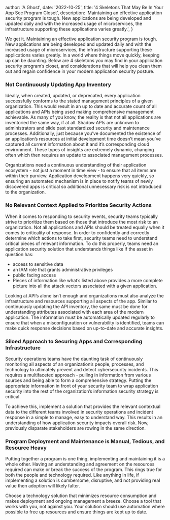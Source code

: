 
  author: 'A Ghost',
  date: '2022-10-25',
  title: '4 Skeletons That May Be In Your App Sec Program Closet',
  description:
    'Maintaining an effective application security program is tough. New applications are being developed and updated daily and with the increased usage of microservices, the infrastructure supporting these applications varies greatly.',
}


We get it. Maintaining an effective application security program is tough. New applications are being developed and updated daily and with the increased usage of microservices, the infrastructure supporting these applications varies greatly. In a world where things move quickly, keeping up can be daunting. Below are 4 skeletons you may find in your application security program’s closet, and considerations that will help you clean them out and regain confidence in your modern application security posture.

### Not Continuously Updating App Inventory

Ideally, when created, updated, or deprecated, every application successfully conforms to the stated management principles of a given organization. This would result in an up to date and accurate count of all applications and APIs being used making comprehensive management achievable. As many of you know, the reality is that not all applications are inventoried the same way, if at all. Shadow APIs are unknown to administrators and slide past standardized security and maintenance processes. Additionally, just because you’ve documented the existence of an application’s resources at initial development time doesn’t mean you’ve captured all current information about it and it’s corresponding cloud environment. These types of insights are extremely dynamic, changing often which then requires an update to associated management processes.

Organizations need a continuous understanding of their application ecosystem - not just a moment in time view - to ensure that all items are within their purview. Application development happens very quickly, so ensuring an automated mechanism is in place to notify teams of newly discovered apps is critical so additional unnecessary risk is not introduced to the organization.

### No Relevant Context Applied to Prioritize Security Actions

When it comes to responding to security events, security teams typically strive to prioritize them based on those that introduce the most risk to an organization. Not all applications and APIs should be treated equally when it comes to criticality of response. In order to confidently and correctly determine which actions to take first, security teams need to understand critical pieces of relevant information. To do this properly, teams need an application security solution that understands things like if the asset in question has:

- access to sensitive data
- an IAM role that grants administrative privileges
- public facing access
- Pieces of information like what’s listed above provides a more complete picture into all the attack vectors associated with a given application.

Looking at API’s alone isn’t enough and organizations must also analyze the infrastructure and resources supporting all aspects of the app. Similar to continuously updating the API inventory, the same must be done for understanding attributes associated with each area of the modern application. The information must be automatically updated regularly to ensure that when a misconfiguration or vulnerability is identified, teams can make quick response decisions based on up-to-date and accurate insights.

### Siloed Approach to Securing Apps and Corresponding Infrastructure

Security operations teams have the daunting task of continuously monitoring all aspects of an organization’s people, processes, and technology to ultimately prevent and detect cybersecurity incidents. This requires a multifaceted approach - pulling in information from various sources and being able to form a comprehensive strategy. Putting the appropriate information in front of your security team to wrap application security into the rest of the organization’s information security strategy is critical.

To achieve this, implement a solution that provides the relevant contextual data to the different teams involved in security operations and incident response in a simple to manage, easy to understand way. This results in an understanding of how application security impacts overall risk. Now, previously disparate stakeholders are rowing in the same direction.

### Program Deployment and Maintenance is Manual, Tedious, and Resource Heavy

Putting together a program is one thing, implementing and maintaining it is a whole other. Having an understanding and agreement on the resources required can make or break the success of the program. This rings true for both the people and technology required. Like anything in life, if implementing a solution is cumbersome, disruptive, and not providing real value then adoption will likely falter.

Choose a technology solution that minimizes resource consumption and makes deployment and ongoing management a breeze. Choose a tool that works with you, not against you. Your solution should use automation where possible to free up resources and ensure things are kept up to date.
